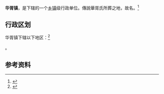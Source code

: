 {{中国乡级行政区|61/01/22/102/000}}

'''华胥镇'''，是{{PRC admin/fullname|61/01/22/102/000|3}}下辖的一个[[乡镇|乡镇]]级行政单位。傳說華胥氏所葬之地，故名。<ref>{{PRC admin/ref sgc|{{PRC admin/parent|61/01/22/102/000}}}}</ref>

== 行政区划 ==

华胥镇下辖以下地区：<ref>{{PRC admin/ref sgc|61/01/22/102/000}}</ref>

{{PRC admin/children|61/01/22/102/000}}。

== 参考资料 ==

{{reflist}}

{{行政区划小作品}}
{{PRC admin/navcat|61/01/22/102/000}}